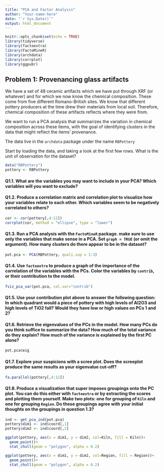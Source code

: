 ```yaml
---
title: "PCA and Factor Analysis"
author: "Your-name-here"
date: "`r Sys.Date()`"
output: html_document
---
```


```r
knitr::opts_chunk$set(echo = TRUE)
library(tidyverse)
library(factoextra)
library(FactoMineR)
library(archdata)
library(corrplot)
library(ggpubr)
```

## Problem 1: Provenancing glass artifacts

We have a set of 48 ceramic artifacts which we have put through XRF (or whatever) and for which we now know the chemical composition. These come from five different Romano-British sites. We know that different pottery producers at the time drew their materials from local soil. Therefore, chemical composition of these artifacts reflects where they were from. 

We want to run a PCA analysis that summarizes the variation in chemical composition across these items, with the goal of identifying clusters in the data that might reflect the items' provenance. 

The data live in the `archdata` package under the name `RBPottery`

Start by loading the data, and taking a look at the first few rows. What is the unit of observation for the dataset?

```r
data("RBPottery")
pottery <- RBPottery

```

#### Q1.1. What are the variables you may want to include in your PCA? Which variables will you want to exclude?



#### Q1.2. Produce a correlation matrix and correlation plot to visualize how your variables relate to each other. Which variables seem to be negatively correlated to others?

```r
cor <- cor(pottery[,4:12])
corrplot(cor, method = "ellipse", type = "lower")
```

#### Q1.3. Run a PCA analysis with the `FactoMineR` package. make sure to use only the variables that make sense in a PCA. Set `graph = TRUE` (or omit the argument). How many clusters do there appear to be in the dataset? 

```r
pot.pca <- PCA(RBPottery, quali.sup = 1:3)

```


#### Q1.4. Use `factoextra` to produce a graph of the importance of the correlation of the variables with the PCs. Color the variables by `contrib`, or their contribution to the model. 

```r
fviz_pca_var(pot.pca, col.var="contrib")
```

#### Q1.5. Use your contribution plot above to answer the following question: In which quadrant would a piece of pottery with high levels of Al2O3 and high levels of TiO2 fall? Would they have low or high values on PCs 1 and 2?



#### Q1.6. Retrieve the eigenvalues of the PCs in the model. How many PCs do you think suffice to summarize the data? How much of the total variance do they explain? How much of the variance is explained by the first PC alone?

```r
pot.pca$eig
```

#### Q1.7. Explore your suspicions with a scree plot. Does the screeplot produce the same results as your eigenvalue cut-off?

```r
fa.parallel(pottery[,4:12])
```

#### Q1.8. Produce a visualization that super imposes groupings onto the PC plot. You can do this either with `factoextra` or by extracting the scores and plotting them yourself. Make two plots: one for grouping of `Kiln` and one for grouping `Region`. Do these groupings agree with your initial thoughts on the groupings in question 1.3?

```r
ind <- get_pca_ind(pot.pca)
pottery$dim1 <- ind$coord[,1]
pottery$dim2 <- ind$coord[,2]

ggplot(pottery, aes(x = dim1, y = dim2, col=Kiln, fill = Kiln))+
  geom_point()+
  stat_chull(geom = "polygon", alpha = 0.2)

ggplot(pottery, aes(x = dim1, y = dim2, col=Region, fill = Region))+
  geom_point()+
  stat_chull(geom = "polygon", alpha = 0.2)

```

